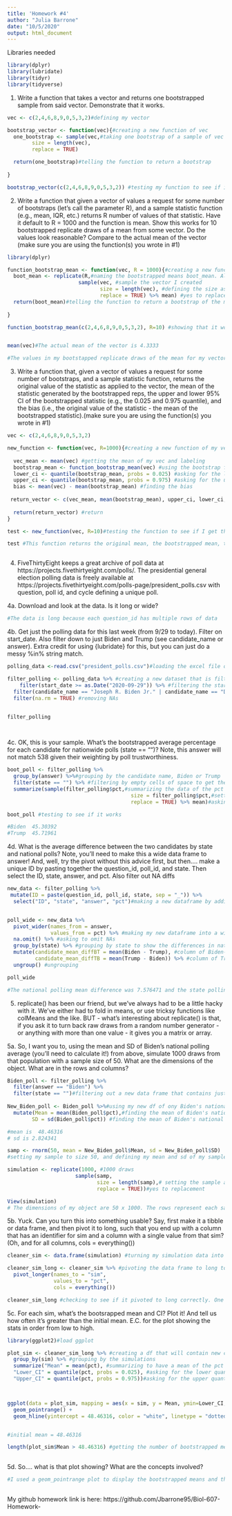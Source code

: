 ---
title: 'Homework #4'
author: "Julia Barrone"
date: "10/5/2020"
output: html_document
---
Libraries needed 

```{r libraries}
library(dplyr)
library(lubridate)
library(tidyr)
library(tidyverse)
```


1. Write a function that takes a vector and returns one bootstrapped sample from said vector. Demonstrate that it works.
```{r 1}

vec <- c(2,4,6,8,9,0,5,3,2)#defining my vector 

bootstrap_vector <- function(vec){#creating a new function of vec 
  one_bootstrap <- sample(vec,#taking one bootstrap of a sample of vec that is the size of the length of vec which is 9. Yes to replacement
        size = length(vec),
        replace = TRUE)

  return(one_bootstrap)#telling the function to return a bootstrap 
  
}

bootstrap_vector(c(2,4,6,8,9,0,5,3,2)) #testing my function to see if it returns a bootstrap sample of that vector 


```

2. Write a function that given a vector of values a request for some number of bootstraps (let’s call the parameter R), and a sample statistic function (e.g., mean, IQR, etc.) returns R number of values of that statistic. Have it default to R = 1000 and the function is mean. Show this works for 10 bootstrapped replicate draws of a mean from some vector. Do the values look reasonable? Compare to the actual mean of the vector (make sure you are using the function(s) you wrote in #1)
```{r 2}
library(dplyr)

function_bootstrap_mean <- function(vec, R = 1000){#creating a new function of vec called function_bootstrap_mean. Telling it to replicate 10 times 
  boot_mean <- replicate(R,#naming the bootstrapped means boot_mean. Already defined replicate above to 10
                       sample(vec, #sample the vector I created 
                              size = length(vec), #defining the size as the length of my vector 
                              replace = TRUE) %>% mean) #yes to replacement and asking the function to return the mean 
  return(boot_mean)#telling the function to return a bootstrap of the mean 
  
}

function_bootstrap_mean(c(2,4,6,8,9,0,5,3,2), R=10) #showing that it works to return 10 bootstrapped replicate draws from my vector from #1


mean(vec)#The actual mean of the vector is 4.3333

#The values in my bootstapped replicate draws of the mean for my vector ranged from 3.3333 all the way up to 6. There were 4 values that were close to the actual mean of 4.3333. Overall, I think the values were reasonable. 
```

3. Write a function that, given a vector of values a request for some number of bootstraps, and a sample statistic function, returns the original value of the statistic as applied to the vector, the mean of the statistic generated by the bootstrapped reps, the upper and lower 95% CI of the bootstrapped statistic (e.g., the 0.025 and 0.975 quantile), and the bias (i.e., the original value of the statistic - the mean of the bootstrapped statistic).(make sure you are using the function(s) you wrote in #1)
```{r 3}

vec <- c(2,4,6,8,9,0,5,3,2)

new_function <- function(vec, R=1000){#creating a new function of my vec called new_function
  
  vec_mean <- mean(vec) #getting the mean of my vec and labeling
  bootstrap_mean <- function_bootstrap_mean(vec) #using the bootstrap function from #2, I applied it to my vec to get my bootstrapped replicates 
  lower_ci <- quantile(bootstrap_mean, probs = 0.025) #asking for the lower quantile
  upper_ci <- quantile(bootstrap_mean, probs = 0.975) #asking for the upper quantile 
  bias <- mean(vec) - mean(bootstrap_mean) #finding the bias
 
 return_vector <- c(vec_mean, mean(bootstrap_mean), upper_ci, lower_ci, bias) #summarizing from above and asking for these values in my return vector 
 
  return(return_vector) #return
}

test <- new_function(vec, R=10)#testing the function to see if I get the right output 

test #This function returns the original mean, the bootstrapped mean, the upper and lower CIs along with the bias. 



```

4. FiveThirtyEight keeps a great archive of poll data at https://projects.fivethirtyeight.com/polls/. The presidential general election polling data is freely available at https://projects.fivethirtyeight.com/polls-page/president_polls.csv with question, poll id, and cycle defining a unique poll.

4a. Download and look at the data. Is it long or wide?
```{r 4a}

#The data is long because each question_id has multiple rows of data

```

4b. Get just the polling data for this last week (from 9/29 to today). Filter on start_date. Also filter down to just Biden and Trump (see candidate_name or answer). Extra credit for using {lubridate} for this, but you can just do a messy %in% string match.
```{r 4b}

polling_data <-read.csv("president_polls.csv")#loading the excel file of polling data to R 

filter_polling <- polling_data %>% #creating a new dataset that is filtered with date ranges and candidate_name 
    filter(start_date >= as.Date("2020-09-29")) %>% #filtering the start date to greater than or equal to 2020-009-29 
  filter(candidate_name == "Joseph R. Biden Jr." | candidate_name == "Donald Trump") %>%#filtering the candidate_name to include only Biden and Trump 
  filter(na.rm = TRUE) #removing NAs


filter_polling

  
```


4c. OK, this is your sample. What’s the bootstrapped average percentage for each candidate for nationwide polls (state == "")? Note, this answer will not match 538 given their weighting by poll trustworthiness.
```{r 4c}

boot_poll <- filter_polling %>% 
  group_by(answer) %>%#grouping by the candidate name, Biden or Trump
  filter(state == "") %>% #filtering by empty cells of space to get the national polls 
  summarize(sample(filter_polling$pct,#summarizing the data of the pct column to get the avg bootstrapped percentage for each candidate
                                        size = filter_polling$pct,#setting size to the pct column
                                        replace = TRUE) %>% mean)#asking for the average

boot_poll #testing to see if it works  

#Biden	45.30392		
#Trump	45.71961	
```

4d. What is the average difference between the two candidates by state and national polls? Note, you’ll need to make this a wide data frame to answer! And, well, try the pivot without this advice first, but then….
make a unique ID by pasting together the question_id, poll_id, and state. Then select the ID, state, answer, and pct. Also filter out NA diffs
```{r 4d}


new_data <- filter_polling %>%
 mutate(ID = paste(question_id, poll_id, state, sep = "_")) %>%
  select("ID", "state", "answer", "pct")#making a new dataframe by adding an ID column containing question_id, poll_id and state all separated with a _ , Then, I want to select my new ID column, the state, answer and pct columns to be in my new dataframe. 


poll_wide <- new_data %>% 
  pivot_wider(names_from = answer,
              values_from = pct) %>% #making my new dataframe into a wide data frame making my new columns labeled from the answer column taking values from pct. 
  na.omit() %>% #asking to omit NAs 
  group_by(state) %>% #grouping by state to show the differences in national and state 
  mutate(candidate_mean_diffBT = mean(Biden - Trump), #column of Biden- Trump mean difference 
         candidate_mean_diffTB = mean(Trump - Biden)) %>% #column of Trump-Biden mean difference 
  ungroup() #ungrouping 

poll_wide

#The national polling mean difference was 7.576471 and the state polling mean difference varied by state. 
```



5. replicate() has been our friend, but we’ve always had to be a little hacky with it. We’ve either had to fold in means, or use tricksy functions like colMeans and the like.
BUT - what’s interesting about replicate() is that, if you ask it to turn back raw draws from a random number generator - or anything with more than one value - it gives you a matrix or array.


5a. So, I want you to, using the mean and SD of Biden’s national polling average (you’ll need to calculate it!) from above, simulate 1000 draws from that population with a sample size of 50. What are the dimensions of the object. What are in the rows and columns?
```{r 5a}

Biden_poll <- filter_polling %>% 
  filter(answer == "Biden") %>%
  filter(state == "")#filtering out a new data frame that contains just Biden's info for national polls.
  
New_Biden_poll <- Biden_poll %>%#using my new df of ony Biden's national polls
  mutate(Mean = mean(Biden_poll$pct),#finding the mean of Biden's national polling avg
        SD = sd(Biden_poll$pct)) #finding the mean of Biden's national polling

#mean is  48.46316
# sd is 2.824341

samp <- rnorm(50, mean = New_Biden_poll$Mean, sd = New_Biden_poll$SD)
#setting my sample to size 50, and defining my mean and sd of my sample. 

simulation <- replicate(1000, #1000 draws
                      sample(samp, 
                             size = length(samp),# setting the sample and size to my already defined sample 
                             replace = TRUE))#yes to replacement 

View(simulation)
# The dimensions of my object are 50 x 1000. The rows represent each sample(50) and the columns lists each draw of the mean (1000 columns)
```

5b. Yuck. Can you turn this into something usable? Say, first make it a tibble or data frame, and then pivot it to long, such that you end up with a column that has an identifier for sim and a column with a single value from that sim? (Oh, and for all columns, cols = everything())
```{r 5b}

cleaner_sim <- data.frame(simulation) #turning my simulation data into a usable data frame 

cleaner_sim_long <- cleaner_sim %>% #pivoting the data frame to long to create 2 columns, one labeling and the other with a single value from the simulation 
  pivot_longer(names_to = "sim",
               values_to = "pct",
               cols = everything())

cleaner_sim_long #checking to see if it pivoted to long correctly. One column labels each sim and the other column contains each sim polling mean for Biden


```

5c. For each sim, what’s the bootsrapped mean and CI? Plot it! And tell us how often it’s greater than the initial mean. E.C. for the plot showing the stats in order from low to high.
```{r 5c}

library(ggplot2)#load ggplot 

plot_sim <- cleaner_sim_long %>% #creating a df that will contain new columns 
  group_by(sim) %>% #grouping by the simulations
  summarize("Mean" = mean(pct), #summarizing to have a mean of the pct column, lower quantile, and upper quantile column of each simulation 
  "Lower_CI" = quantile(pct, probs = 0.025), #asking for the lower quantile
  "Upper_CI" = quantile(pct, probs = 0.975))#asking for the upper quantile 



ggplot(data = plot_sim, mapping = aes(x = sim, y = Mean, ymin=Lower_CI, ymax=Upper_CI)) +
  geom_pointrange() +
  geom_hline(yintercept = 48.46316, color = "white", linetype = "dotted") #using ggplot to plot simulations on the y axis and mean on the x axis. Using geom_pointrange and setting ymin to the lower quantile and ymax to the upper quantile.  Plotting a line to show the actual mean of the percents just for clarification


#initial mean = 48.46316

length(plot_sim$Mean > 48.46316) #getting the number of bootstrapped means that are above the initial mean. It appears there are 1000 bootstrapped means above the inital 
  
```

5d. So…. what is that plot showing? What are the concepts involved?
```{r 5d}

#I used a geom_pointrange plot to display the bootstrapped means and the upper and lower CIs. geom_pointrange has the ability to plot point ranges and show the upper and lower CIs when defined. Thus, it was a convenient plot to display all the bootstrapped means in an visually appealing way. It just shows the breadth of all the bootstraps. Most of the bootstrapped means are close to the actual mean but you can see at the top of the graph, some higher bootstapped means. The actual mean is defined by the white dotted line. Although it is hard to see on the plot because there are so many points, the geom_point range is like a boxplot in that each point displays the mean and lines displaying the confidence intervals. 
  
```

My github homework link is here: https://github.com/Jbarrone95/Biol-607-Homework- 